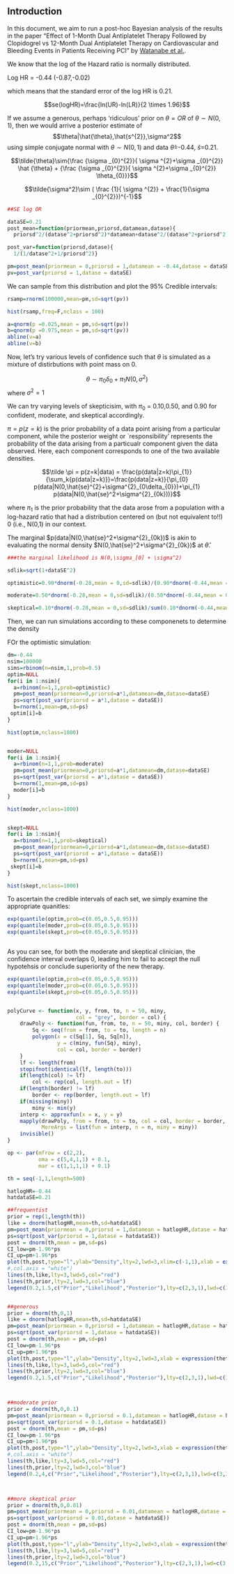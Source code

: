 
## Introduction


In this document, we aim to run a post-hoc Bayesian analysis of the results in the paper "Effect of 1-Month Dual Antiplatelet Therapy Followed by Clopidogrel vs 12-Month Dual Antiplatelet Therapy on Cardiovascular and Bleeding Events in Patients Receiving PCI" by [Watanabe et al.](https://jamanetwork.com/journals/jama/fullarticle/2736563).

We know that the log of the Hazard ratio is normally distributed. 

Log HR = -0.44 (-0.87,-0.02)

which means that the standard error of the log HR is 0.21. 

$$se(logHR)=\frac{ln(UR)-ln(LR)}{2 \times 1.96}$$



If we assume a generous, perhaps 'ridiculous' prior on $\theta=OR$ of $\theta \sim N(0,1)$, then we would arrive a posterior estimate of $$\theta|\hat{\theta},\hat{s^{2}},\sigma^2$$ using simple conjugate normal with $\theta \sim N(0,1)$ and data $\hat{\theta}$=-0.44, $\hat{s}$=0.21.

$$\tilde{\theta}\sim{\frac {\sigma _{0}^{2}}{ \sigma ^{2}+\sigma _{0}^{2}} \hat {\theta} +  {\frac {\sigma _{0}^{2}}{ \sigma ^{2}+\sigma _{0}^{2}} \theta_{0}}}$$

$$\tilde{\sigma^2}\sim ( \frac {1}{ \sigma ^{2}} + \frac{1}{\sigma _{0}^{2}})^{-1}$$





```r
##SE log OR

dataSE=0.21
post_mean=function(priormean,priorsd,datamean,datase){
  priorsd^2/(datase^2+priorsd^2)*datamean+datase^2/(datase^2+priorsd^2)*priormean}

post_var=function(priorsd,datase){
  1/(1/datase^2+1/priorsd^2)}

pm=post_mean(priormean = 0,priorsd = 1,datamean = -0.44,datase = dataSE)
pv=post_var(priorsd = 1,datase = dataSE)

```

We can sample from this distribution and plot the 95% Credible intervals:

```r

rsamp=rnorm(100000,mean=pm,sd=sqrt(pv))

hist(rsamp,freq=F,nclass = 100)

a=qnorm(p =0.025,mean = pm,sd=sqrt(pv))
b=qnorm(p =0.975,mean = pm,sd=sqrt(pv))
abline(v=a)
abline(v=b)

```

Now, let's try various levels of confidence such that $\theta$ is simulated as a mixture of distirbutions with point mass on 0.

$$\theta \sim \pi_{0} \delta_{0} + \pi_{1} N (0,\sigma^2)$$ where $\sigma^2 =1$

We can try varying levels of skepticisim, with $\pi_{0}$ = 0.10,0.50, and 0.90 for confident, moderate, and skeptical accordingly.

$\pi=p(z=k)$ is the prior probability of a data point arising from a particular component, while the posterior weight or `responsibility' represents the probability of the data arising from a particualr component given the data observed. Here, each component corresponds to one of the two available densities.

$$\tilde \pi = p(z=k|data) = \frac{p(data|z=k)\pi_{1}}{\sum_k{p(data|z=k)}}=\frac{p(data|z=k)}{\pi_{0} p(data|N(0,\hat{se}^{2}+\sigma^{2}_{0\delta_{0}})+\pi_{1} p(data|N(0,\hat{se}^2+\sigma^{2}_{0k}))}$$

where $\pi_{1}$ is the prior probability that the data arose from a population with a log-hazard ratio that had a distribution centered on (but not equivalent to!!) 0 (i.e., N(0,1) in our context.

The marginal $p(data|N(0,\hat{se}^2+\sigma^{2}_{0k})$ is akin to evaluating the normal density $N(0,\hat{se}^2+\sigma^{2}_{0k})$ at $\hat{\theta}$.

```r

###the marginal likelihood is N(0,\sigma_[0] + \sigma^2)

sdlik=sqrt(1+dataSE^2)

optimistic=0.90*dnorm(-0.28,mean = 0,sd=sdlik)/(0.90*dnorm(-0.44,mean = 0,sd=sdlik)+0.10*dnorm(-0.44,mean = 0,sd=dataSE))

moderate=0.50*dnorm(-0.28,mean = 0,sd=sdlik)/(0.50*dnorm(-0.44,mean = 0,sd=sdlik)+0.50*dnorm(-0.44,mean = 0,sd=dataSE))

skeptical=0.10*dnorm(-0.28,mean = 0,sd=sdlik)/sum(0.10*dnorm(-0.44,mean = 0,sd=sdlik)+0.90*dnorm(-0.44,mean = 0,sd=dataSE))
```

Then, we can run simulations according to these componenets to determine the density

FOr the optimistic simulation:


```r
dm=-0.44
nsim=100000
sims=rbinom(n=nsim,1,prob=0.5)
optim=NULL
for(i in 1:nsim){
  a=rbinom(n=1,1,prob=optimistic)
  pm=post_mean(priormean=0,priorsd=a*1,datamean=dm,datase=dataSE)
  ps=sqrt(post_var(priorsd = a*1,datase = dataSE))
  b=rnorm(1,mean=pm,sd=ps)
 optim[i]=b
}

hist(optim,nclass=1000)


moder=NULL
for(i in 1:nsim){
  a=rbinom(n=1,1,prob=moderate)
  pm=post_mean(priormean=0,priorsd=a*1,datamean=dm,datase=dataSE)
  ps=sqrt(post_var(priorsd = a*1,datase = dataSE))
  b=rnorm(1,mean=pm,sd=ps)
  moder[i]=b
}

hist(moder,nclass=1000)


skept=NULL
for(i in 1:nsim){
  a=rbinom(n=1,1,prob=skeptical)
  pm=post_mean(priormean=0,priorsd=a*1,datamean=dm,datase=dataSE)
  ps=sqrt(post_var(priorsd = a*1,datase = dataSE))
  b=rnorm(1,mean=pm,sd=ps)
 skept[i]=b
}

hist(skept,nclass=1000)
```

To ascertain the credible intervals of each set, we simply examine the appropriate quanitles:

```r
exp(quantile(optim,prob=c(0.05,0.5,0.95)))
exp(quantile(moder,prob=c(0.05,0.5,0.95)))
exp(quantile(skept,prob=c(0.05,0.5,0.95)))



```


As you can see, for both the moderate and skeptical clinician, the confidence interval overlaps 0, leading him to fail to accept the null hypotehsis or conclude superiority of the new therapy.


```r
exp(quantile(optim,prob=c(0.05,0.5,0.95)))
exp(quantile(moder,prob=c(0.05,0.5,0.95)))
exp(quantile(skept,prob=c(0.05,0.5,0.95)))



```





```r

polyCurve <- function(x, y, from, to, n = 50, miny,
                      col = "grey", border = col) {
    drawPoly <- function(fun, from, to, n = 50, miny, col, border) {
        Sq <- seq(from = from, to = to, length = n)
        polygon(x = c(Sq[1], Sq, Sq[n]),
                y = c(miny, fun(Sq), miny),
                col = col, border = border)
    }
    lf <- length(from)
    stopifnot(identical(lf, length(to)))
    if(length(col) != lf)
        col <- rep(col, length.out = lf)
    if(length(border) != lf)
        border <- rep(border, length.out = lf)
    if(missing(miny))
        miny <- min(y)
    interp <- approxfun(x = x, y = y)
    mapply(drawPoly, from = from, to = to, col = col, border = border,
           MoreArgs = list(fun = interp, n = n, miny = miny))
    invisible()
}
```

```r

op <- par(mfrow = c(2,2),
          oma = c(5,4,1,1) + 0.1,
          mar = c(1,1,1,1) + 0.1)

th = seq(-1,1,length=500)

hatlogHR=-0.44
hatdataSE=0.21

##frequentist
prior = rep(1,length(th))
like = dnorm(hatlogHR,mean=th,sd=hatdataSE)
pm=post_mean(priormean = 0,priorsd = 1,datamean = hatlogHR,datase = hatdataSE)
ps=sqrt(post_var(priorsd = 1,datase = hatdataSE))
post = dnorm(th,mean = pm,sd=ps)
CI_low=pm-1.96*ps
CI_up=pm+1.96*ps
plot(th,post,type="l",ylab="Density",lty=2,lwd=3,xlim=c(-1,1),xlab = expression(theta), panel.first = polyCurve(th, post, from = CI_low, to = CI_up),main="Frequentist",xaxt='n')
#,col.axis = "white")
lines(th,like,lty=3,lwd=5,col="red")
lines(th,prior,lty=2,lwd=3,col="blue")
legend(0.2,1.5,c("Prior","Likelihood","Posterior"),lty=c(2,3,1),lwd=c(3,3,3),col=c("Blue","red","black"))


##generous
prior = dnorm(th,0,1)
like = dnorm(hatlogHR,mean=th,sd=hatdataSE)
pm=post_mean(priormean = 0,priorsd = 1,datamean = hatlogHR,datase = hatdataSE)
ps=sqrt(post_var(priorsd = 1,datase = hatdataSE))
post = dnorm(th,mean = pm,sd=ps)
CI_low=pm-1.96*ps
CI_up=pm+1.96*ps
plot(th,post,type="l",ylab="Density",lty=2,lwd=3,xlab = expression(theta), panel.first = polyCurve(th, post, from = CI_low, to = CI_up),main="Optimist",yaxt='n',xaxt='n')
lines(th,like,lty=3,lwd=5,col="red")
lines(th,prior,lty=2,lwd=3,col="blue")
legend(0.2,1.5,c("Prior","Likelihood","Posterior"),lty=c(2,3,1),lwd=c(3,3,3),col=c("Blue","red","black"))



##moderate prior
prior = dnorm(th,0,0.1)
pm=post_mean(priormean = 0,priorsd = 0.1,datamean = hatlogHR,datase = hatdataSE)
ps=sqrt(post_var(priorsd = 0.1,datase = hatdataSE))
post = dnorm(th,mean = pm,sd=ps)
CI_low=pm-1.96*ps
CI_up=pm+1.96*ps
plot(th,post,type="l",ylab="Density",lty=2,lwd=3,xlab = expression(theta), panel.first = polyCurve(th, post, from = CI_low, to = CI_up),main="Moderate") 
#,col.axis = "white")
lines(th,like,lty=3,lwd=5,col="red")
lines(th,prior,lty=2,lwd=3,col="blue")
legend(0.2,4,c("Prior","Likelihood","Posterior"),lty=c(2,3,1),lwd=c(3,3,3),col=c("Blue","red","black"))



##more skeptical prior
prior = dnorm(th,0,0.01)
pm=post_mean(priormean = 0,priorsd = 0.01,datamean = hatlogHR,datase = hatdataSE)
ps=sqrt(post_var(priorsd = 0.01,datase = hatdataSE))
post = dnorm(th,mean = pm,sd=ps)
CI_low=pm-1.96*ps
CI_up=pm+1.96*ps
plot(th,post,type="l",ylab="Density",lty=2,lwd=3,xlab = expression(theta), panel.first = polyCurve(th, post, from = CI_low, to = CI_up),main="Skeptic",yaxt='n')
lines(th,like,lty=3,lwd=5,col="red")
lines(th,prior,lty=2,lwd=3,col="blue")
legend(0.2,15,c("Prior","Likelihood","Posterior"),lty=c(2,3,1),lwd=c(3,3,3),col=c("Blue","red","black"))

```